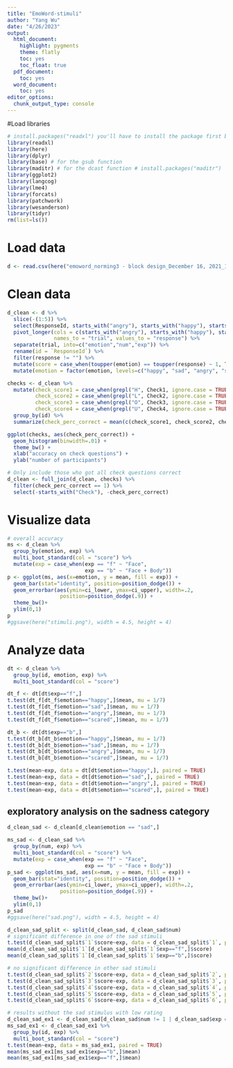 ```yaml
---
title: "EmoWord-stimuli"
author: "Yang Wu"
date: "4/26/2023"
output:
  html_document:
    highlight: pygments
    theme: flatly
    toc: yes
    toc_float: true
  pdf_document:
    toc: yes
  word_document:
    toc: yes
editor_options: 
  chunk_output_type: console
---
```

#Load libraries
```r
# install.packages("readxl") you'll have to install the package first before loading it using the library() function
library(readxl)
library(here)
library(dplyr)
library(base) # for the gsub function
library(maditr) # for the dcast function # install.packages("maditr")
library(ggplot2)
library(langcog)
library(lme4)
library(forcats)
library(patchwork)
library(wesanderson)
library(tidyr)
rm(list=ls()) 
```
# Load data
```r
d <- read.csv(here("emoword_norming3 - block design_December 16, 2021_19.13.csv"))
```
# Clean data
```r
d_clean <- d %>%
  slice(-(1:5)) %>%
  select(ResponseId, starts_with("angry"), starts_with("happy"), starts_with("sad"), starts_with("scared"), starts_with("Check")) %>%
  pivot_longer(cols = c(starts_with("angry"), starts_with("happy"), starts_with("sad"), starts_with("scared")), 
               names_to = "trial", values_to = "response") %>%
  separate(trial, into=c("emotion","num","exp")) %>%
  rename(id = `ResponseId`) %>%
  filter(response != "") %>%
  mutate(score = case_when(toupper(emotion) == toupper(response) ~ 1, TRUE ~ 0)) %>%
  mutate(emotion = factor(emotion, levels=c("happy", "sad", "angry", "scared")))

checks <- d_clean %>%
  mutate(check_score1 = case_when(grepl("H", Check1, ignore.case = TRUE) ~ 1, TRUE ~ 0),
         check_score2 = case_when(grepl("L", Check2, ignore.case = TRUE) ~ 1, TRUE ~ 0),
         check_score3 = case_when(grepl("O", Check3, ignore.case = TRUE) ~ 1, TRUE ~ 0),
         check_score4 = case_when(grepl("U", Check4, ignore.case = TRUE) ~ 1, TRUE ~ 0)) %>%
  group_by(id) %>%
  summarize(check_perc_correct = mean(c(check_score1, check_score2, check_score3, check_score4)))

ggplot(checks, aes(check_perc_correct)) +
  geom_histogram(binwidth=.01) +
  theme_bw() +
  xlab("accuracy on check questions") +
  ylab("number of participants")

# Only include those who got all check questions correct
d_clean <- full_join(d_clean, checks) %>%
  filter(check_perc_correct == 1) %>%
  select(-starts_with("Check"), -check_perc_correct)
```
# Visualize data
```r
# overall accuracy
ms <- d_clean %>%
  group_by(emotion, exp) %>%
  multi_boot_standard(col = "score") %>%
  mutate(exp = case_when(exp == "f" ~ "Face",
                         exp == "b" ~ "Face + Body"))
p <- ggplot(ms, aes(x=emotion, y = mean, fill = exp)) +
  geom_bar(stat="identity", position=position_dodge()) +
  geom_errorbar(aes(ymin=ci_lower, ymax=ci_upper), width=.2,
                 position=position_dodge(.9)) +
  theme_bw()+
  ylim(0,1)
p
#ggsave(here("stimuli.png"), width = 4.5, height = 4)
```
# Analyze data
```r
dt <- d_clean %>%
  group_by(id, emotion, exp) %>%
  multi_boot_standard(col = "score") 

dt_f <- dt[dt$exp=="f",]
t.test(dt_f[dt_f$emotion=="happy",]$mean, mu = 1/7)
t.test(dt_f[dt_f$emotion=="sad",]$mean, mu = 1/7)
t.test(dt_f[dt_f$emotion=="angry",]$mean, mu = 1/7)
t.test(dt_f[dt_f$emotion=="scared",]$mean, mu = 1/7)

dt_b <- dt[dt$exp=="b",]
t.test(dt_b[dt_b$emotion=="happy",]$mean, mu = 1/7)
t.test(dt_b[dt_b$emotion=="sad",]$mean, mu = 1/7)
t.test(dt_b[dt_b$emotion=="angry",]$mean, mu = 1/7)
t.test(dt_b[dt_b$emotion=="scared",]$mean, mu = 1/7)

t.test(mean~exp, data = dt[dt$emotion=="happy",], paired = TRUE)
t.test(mean~exp, data = dt[dt$emotion=="sad",], paired = TRUE)
t.test(mean~exp, data = dt[dt$emotion=="angry",], paired = TRUE)
t.test(mean~exp, data = dt[dt$emotion=="scared",], paired = TRUE)
```

## exploratory analysis on the sadness category
```r
d_clean_sad <- d_clean[d_clean$emotion == "sad",]

ms_sad <- d_clean_sad %>%
  group_by(num, exp) %>%
  multi_boot_standard(col = "score") %>%
  mutate(exp = case_when(exp == "f" ~ "Face",
                         exp == "b" ~ "Face + Body"))
p_sad <- ggplot(ms_sad, aes(x=num, y = mean, fill = exp)) +
  geom_bar(stat="identity", position=position_dodge()) +
  geom_errorbar(aes(ymin=ci_lower, ymax=ci_upper), width=.2,
                 position=position_dodge(.9)) +
  theme_bw()+
  ylim(0,1)
p_sad
#ggsave(here("sad.png"), width = 4.5, height = 4)

d_clean_sad_split <- split(d_clean_sad, d_clean_sad$num)
# significant difference in one of the sad stimuli
t.test(d_clean_sad_split$`1`$score~exp, data = d_clean_sad_split$`1`, paired=TRUE)
mean(d_clean_sad_split$`1`[d_clean_sad_split$`1`$exp=="f",]$score)
mean(d_clean_sad_split$`1`[d_clean_sad_split$`1`$exp=="b",]$score)

# no significant difference in other sad stimuli
t.test(d_clean_sad_split$`2`$score~exp, data = d_clean_sad_split$`2`, paired=TRUE)
t.test(d_clean_sad_split$`3`$score~exp, data = d_clean_sad_split$`3`, paired=TRUE)
t.test(d_clean_sad_split$`4`$score~exp, data = d_clean_sad_split$`4`, paired=TRUE)
t.test(d_clean_sad_split$`5`$score~exp, data = d_clean_sad_split$`5`, paired=TRUE)
t.test(d_clean_sad_split$`6`$score~exp, data = d_clean_sad_split$`6`, paired=TRUE)

# results without the sad stimulus with low rating
d_clean_sad_ex1 <- d_clean_sad[d_clean_sad$num != 1 | d_clean_sad$exp == "f",]
ms_sad_ex1 <- d_clean_sad_ex1 %>%
  group_by(id, exp) %>%
  multi_boot_standard(col = "score")
t.test(mean~exp, data = ms_sad_ex1, paired = TRUE)
mean(ms_sad_ex1[ms_sad_ex1$exp=="b",]$mean)
mean(ms_sad_ex1[ms_sad_ex1$exp=="f",]$mean)
```